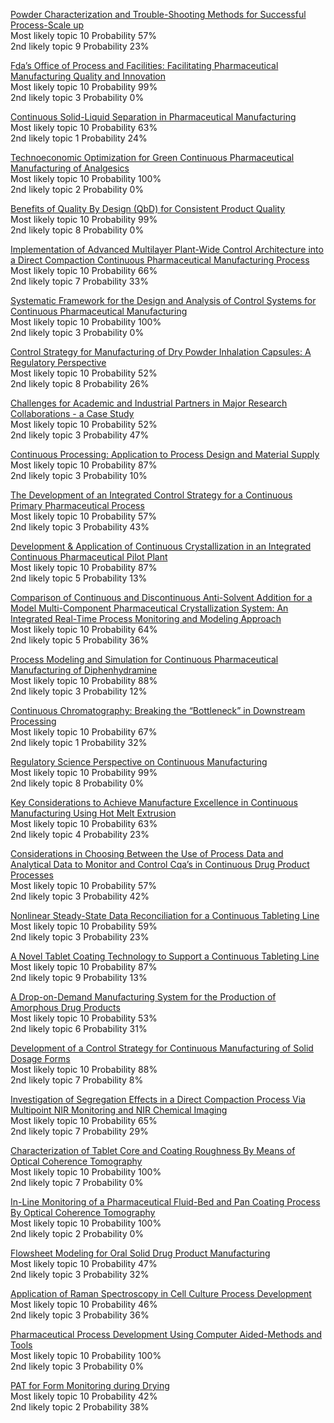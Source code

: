 [Powder Characterization and Trouble-Shooting Methods for Successful Process-Scale up](https://aiche.confex.com/aiche/2015/webprogram/Paper422225.html)   
Most likely topic 10  Probability 57%  
2nd likely topic 9  Probability 23%  


[Fda's Office of Process and Facilities: Facilitating Pharmaceutical Manufacturing Quality and Innovation](https://aiche.confex.com/aiche/2015/webprogram/Paper422206.html)   
Most likely topic 10  Probability 99%  
2nd likely topic 3  Probability 0%  


[Continuous Solid-Liquid Separation in Pharmaceutical Manufacturing](https://aiche.confex.com/aiche/2015/webprogram/Paper421537.html)   
Most likely topic 10  Probability 63%  
2nd likely topic 1  Probability 24%  


[Technoeconomic Optimization for Green Continuous Pharmaceutical Manufacturing of Analgesics](https://aiche.confex.com/aiche/2015/webprogram/Paper425275.html)   
Most likely topic 10  Probability 100%  
2nd likely topic 2  Probability 0%  


[Benefits of Quality By Design (QbD) for Consistent Product Quality](https://aiche.confex.com/aiche/2015/webprogram/Paper431431.html)   
Most likely topic 10  Probability 99%  
2nd likely topic 8  Probability 0%  


[Implementation of Advanced Multilayer Plant-Wide Control Architecture into a Direct Compaction Continuous Pharmaceutical Manufacturing Process](https://aiche.confex.com/aiche/2015/webprogram/Paper422303.html)   
Most likely topic 10  Probability 66%  
2nd likely topic 7  Probability 33%  


[Systematic Framework for the Design and Analysis of Control Systems for Continuous Pharmaceutical Manufacturing](https://aiche.confex.com/aiche/2015/webprogram/Paper435447.html)   
Most likely topic 10  Probability 100%  
2nd likely topic 3  Probability 0%  


[Control Strategy for Manufacturing of Dry Powder Inhalation Capsules: A Regulatory Perspective](https://aiche.confex.com/aiche/2015/webprogram/Paper421707.html)   
Most likely topic 10  Probability 52%  
2nd likely topic 8  Probability 26%  


[Challenges for Academic and Industrial Partners in Major Research Collaborations - a Case Study](https://aiche.confex.com/aiche/2015/webprogram/Paper416559.html)   
Most likely topic 10  Probability 52%  
2nd likely topic 3  Probability 47%  


[Continuous Processing: Application to Process Design and Material Supply](https://aiche.confex.com/aiche/2015/webprogram/Paper416697.html)   
Most likely topic 10  Probability 87%  
2nd likely topic 3  Probability 10%  


[The Development of an Integrated Control Strategy for a Continuous Primary Pharmaceutical Process](https://aiche.confex.com/aiche/2015/webprogram/Paper427271.html)   
Most likely topic 10  Probability 57%  
2nd likely topic 3  Probability 43%  


[Development & Application of Continuous Crystallization in an Integrated Continuous Pharmaceutical Pilot Plant](https://aiche.confex.com/aiche/2015/webprogram/Paper427812.html)   
Most likely topic 10  Probability 87%  
2nd likely topic 5  Probability 13%  


[Comparison of Continuous and Discontinuous Anti-Solvent Addition for a Model Multi-Component Pharmaceutical Crystallization System: An Integrated Real-Time Process Monitoring and Modeling Approach](https://aiche.confex.com/aiche/2015/webprogram/Paper430053.html)   
Most likely topic 10  Probability 64%  
2nd likely topic 5  Probability 36%  


[Process Modeling and Simulation for Continuous Pharmaceutical Manufacturing of Diphenhydramine](https://aiche.confex.com/aiche/2015/webprogram/Paper431784.html)   
Most likely topic 10  Probability 88%  
2nd likely topic 3  Probability 12%  


[Continuous Chromatography: Breaking the "Bottleneck" in Downstream Processing](https://aiche.confex.com/aiche/2015/webprogram/Paper437432.html)   
Most likely topic 10  Probability 67%  
2nd likely topic 1  Probability 32%  


[Regulatory Science Perspective on Continuous Manufacturing](https://aiche.confex.com/aiche/2015/webprogram/Paper434832.html)   
Most likely topic 10  Probability 99%  
2nd likely topic 8  Probability 0%  


[Key Considerations to Achieve Manufacture Excellence in Continuous Manufacturing Using Hot Melt Extrusion](https://aiche.confex.com/aiche/2015/webprogram/Paper430211.html)   
Most likely topic 10  Probability 63%  
2nd likely topic 4  Probability 23%  


[Considerations in Choosing Between the Use of Process Data and Analytical Data to Monitor and Control Cqa's in Continuous Drug Product Processes](https://aiche.confex.com/aiche/2015/webprogram/Paper414679.html)   
Most likely topic 10  Probability 57%  
2nd likely topic 3  Probability 42%  


[Nonlinear Steady-State Data Reconciliation for a Continuous Tableting Line](https://aiche.confex.com/aiche/2015/webprogram/Paper430155.html)   
Most likely topic 10  Probability 59%  
2nd likely topic 3  Probability 23%  


[A Novel Tablet Coating Technology to Support a Continuous Tableting Line](https://aiche.confex.com/aiche/2015/webprogram/Paper433765.html)   
Most likely topic 10  Probability 87%  
2nd likely topic 9  Probability 13%  


[A Drop-on-Demand Manufacturing System for the Production of Amorphous Drug Products](https://aiche.confex.com/aiche/2015/webprogram/Paper423877.html)   
Most likely topic 10  Probability 53%  
2nd likely topic 6  Probability 31%  


[Development of a Control Strategy for Continuous Manufacturing of Solid Dosage Forms](https://aiche.confex.com/aiche/2015/webprogram/Paper420074.html)   
Most likely topic 10  Probability 88%  
2nd likely topic 7  Probability 8%  


[Investigation of Segregation Effects in a Direct Compaction Process Via Multipoint NIR Monitoring and NIR Chemical Imaging](https://aiche.confex.com/aiche/2015/webprogram/Paper420103.html)   
Most likely topic 10  Probability 65%  
2nd likely topic 7  Probability 29%  


[Characterization of Tablet Core and Coating Roughness By Means of Optical Coherence Tomography](https://aiche.confex.com/aiche/2015/webprogram/Paper421775.html)   
Most likely topic 10  Probability 100%  
2nd likely topic 7  Probability 0%  


[In-Line Monitoring of a Pharmaceutical Fluid-Bed and Pan Coating Process By Optical Coherence Tomography](https://aiche.confex.com/aiche/2015/webprogram/Paper421912.html)   
Most likely topic 10  Probability 100%  
2nd likely topic 2  Probability 0%  


[Flowsheet Modeling for Oral Solid Drug Product Manufacturing](https://aiche.confex.com/aiche/2015/webprogram/Paper427926.html)   
Most likely topic 10  Probability 47%  
2nd likely topic 3  Probability 32%  


[Application of Raman Spectroscopy in Cell Culture Process Development](https://aiche.confex.com/aiche/2015/webprogram/Paper428887.html)   
Most likely topic 10  Probability 46%  
2nd likely topic 3  Probability 36%  


[Pharmaceutical Process Development Using Computer Aided-Methods and Tools](https://aiche.confex.com/aiche/2015/webprogram/Paper423647.html)   
Most likely topic 10  Probability 100%  
2nd likely topic 3  Probability 0%  


[PAT for Form Monitoring during Drying](https://aiche.confex.com/aiche/2015/webprogram/Paper412913.html)   
Most likely topic 10  Probability 42%  
2nd likely topic 2  Probability 38%  

